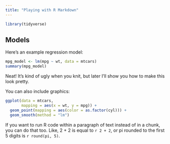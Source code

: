 ```yaml
---
title: "Playing with R Markdown"
---
```


```r
library(tidyverse)
```

## Models

Here's an example regression model:

```r
mpg_model <- lm(mpg ~ wt, data = mtcars)
summary(mpg_model)
```

Neat! It's kind of ugly when you knit, but later I'll show you how to make this look pretty.

You can also include graphics:

```r
ggplot(data = mtcars, 
       mapping = aes(x = wt, y = mpg)) +
  geom_point(mapping = aes(color = as.factor(cyl))) +
  geom_smooth(method = "lm")
```

If you want to run R code within a paragraph of text instead of in a chunk, you can do that too. Like, 2 + 2 is equal to `r 2 + 2`, or pi rounded to the first 5 digits is `r round(pi, 5)`.
